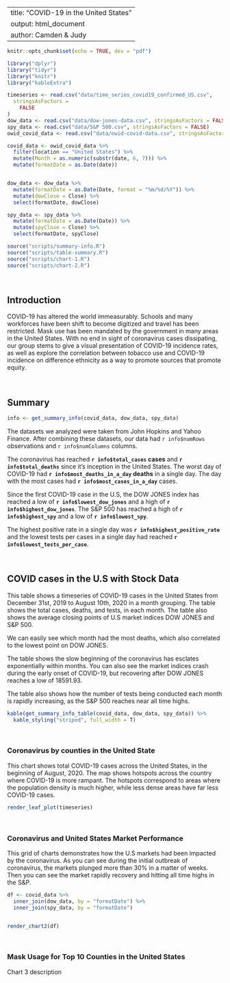 


---
title: "COVID-19 in the United States"
output: html_document
author: Camden & Judy
---

```r
knitr::opts_chunk$set(echo = TRUE, dev = "pdf")
```


```r
library("dplyr")
library("tidyr")
library("knitr")
library("kableExtra")

timeseries <- read.csv("data/time_series_covid19_confirmed_US.csv",
  stringsAsFactors =
    FALSE
)
dow_data <- read.csv("data/dow-jones-data.csv", stringsAsFactors = FALSE)
spy_data <- read.csv("data/S&P 500.csv", stringsAsFactors = FALSE)
owid_covid_data <- read.csv("data/owid-covid-data.csv", stringsAsFactors = FALSE)

covid_data <- owid_covid_data %>%
  filter(location == "United States") %>%
  mutate(Month = as.numeric(substr(date, 6, 7))) %>%
  mutate(formatDate = as.Date(date))


dow_data <- dow_data %>%
  mutate(formatDate = as.Date(Date, format = "%m/%d/%Y")) %>%
  mutate(dowClose = Close) %>%
  select(formatDate, dowClose)

spy_data <- spy_data %>%
  mutate(formatDate = as.Date(Date)) %>%
  mutate(spyClose = Close) %>%
  select(formatDate, spyClose)

source("scripts/summary-info.R")
source("scripts/table-summary.R")
source("scripts/chart-1.R")
source("scripts/chart-2.R")
```

<br/>

## Introduction

COVID-19 has altered the world immeasurably. Schools and many workforces have been shift to become digitized and travel has been restricted. Mask use has been mandated by the government in many areas in the United States. With no end in sight of coronavirus cases dissipating, our group stems to give a visual presentation of COVID-19 incidence rates, as well as explore the correlation between tobacco use and COVID-19 incidence on difference ethnicity as a way to promote sources that promote equity.

<br/>

## Summary
```r

info <- get_summary_info(covid_data, dow_data, spy_data)
```

The datasets we analyzed were taken from John Hopkins and Yahoo Finance. After combining these datasets, our data had `r info$numRows` observations  and `r info$numColumns` columns.

The coronavirus has reached **`r info$total_cases` cases** and **`r info$total_deaths`**  since it's inception in the United States. The worst day of COVID-19 had **`r info$most_deaths_in_a_day` deaths** in a single day. The day with the most cases had **`r info$most_cases_in_a_day`** cases.

Since the first COVID-19 case in the U.S, the DOW JONES index has reached a low of **`r info$lowest_dow_jones`** and a high of **`r info$highest_dow_jones`**. The S&P 500 has reached a high of **`r info$highest_spy`** and a low of **`r info$lowest_spy`**.

The highest positive rate in a single day was **`r info$highest_positive_rate`** and the lowest tests per cases in a single day had reached **`r info$lowest_tests_per_case`**.


<br />


## COVID cases in the U.S with Stock Data

This table shows a timeseries of COVID-19 cases in the United States from December 31st, 2019 to August 10th, 2020 in a month grouping.
The table shows the total cases, deaths, and tests, in each month. The table also shows the average closing points of U.S market indices DOW JONES and S&P 500.

We can easily see which month had the most deaths, which also correlated to the lowest point on DOW JONES.

The table shows the slow beginning of the coronavirus has esclates exponentially within months. You can also see the market indices crash during the early onset of COVID-19, but recovering after DOW JONES reaches a low of 18591.93.

The table also shows how the number of tests being conducted each month is rapidly increasing, as the S&P 500 reaches near all time highs.


```r
kable(get_summary_info_table(covid_data, dow_data, spy_data)) %>%
  kable_styling("striped", full_width = T)
```
<br />


### Coronavirus by counties in the United State

This chart shows total COVID-19 cases across the United States, in the beginning of August, 2020. The map shows hotspots across the country where COVID-19 is more rampant. The hotspots correspond to areas where the population density is much higher, while less dense areas have far less COVID-19 cases.

```r
render_leaf_plot(timeseries)
```

<br />

### Coronavirus and United States Market Performance

This grid of charts demonstrates how the U.S markets had been impacted by the coronavirus. As you can see during the initial outbreak of coronavirus, the markets plunged more than 30% in a matter of weeks. Then you can see the market rapidly recovery and hitting all time highs in the S&P.

```r

df <- covid_data %>%
  inner_join(dow_data, by = "formatDate") %>%
  inner_join(spy_data, by = "formatDate")


render_chart2(df)
```

<br />


### Mask Usage for Top 10 Counties in the United States

Chart 3 description

```r

```
